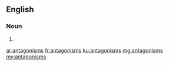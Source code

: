 ==English==

===Noun===
{{head|en|plural}}

# {{plural of|antagonism|lang=en|nocat=1}}

[[ar:antagonisms]]
[[fr:antagonisms]]
[[ku:antagonisms]]
[[mg:antagonisms]]
[[my:antagonisms]]
